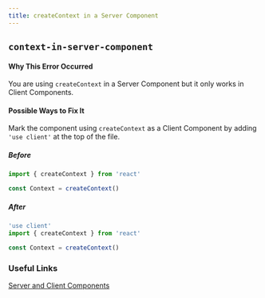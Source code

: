 ```yaml
---
title: createContext in a Server Component
---
```


## `context-in-server-component`

#### Why This Error Occurred

You are using `createContext` in a Server Component but it only works in Client Components.

#### Possible Ways to Fix It

Mark the component using `createContext` as a Client Component by adding `'use client'` at the top of the file.

##### Before

```jsx
import { createContext } from 'react'

const Context = createContext()
```

##### After

```jsx
'use client'
import { createContext } from 'react'

const Context = createContext()
```

### Useful Links

[Server and Client Components](https://beta.nextjs.org/docs/rendering/server-and-client-components#context)

